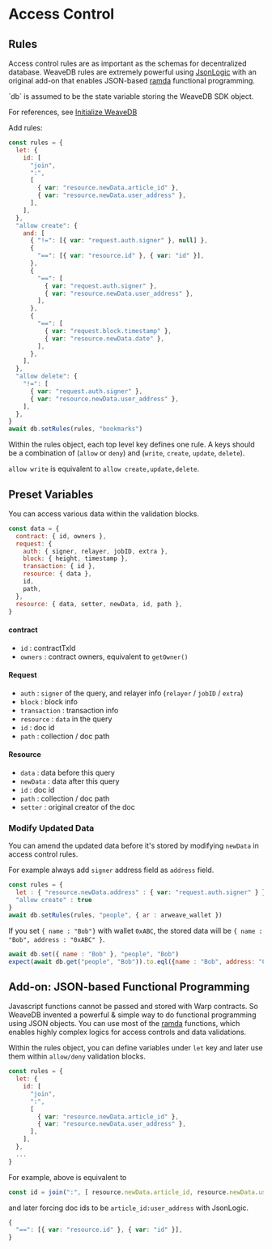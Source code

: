 
# Access Control

## Rules

Access control rules are as important as the schemas for decentralized database. WeaveDB rules are extremely powerful using [JsonLogic](https://jsonlogic.com/) with an original add-on that enables JSON-based [ramda](https://ramdajs.com/) functional programming.

<Callout type="info" emoji="💡">
`db` is assumed to be the state variable storing the WeaveDB SDK object.

For references, see [Initialize WeaveDB](/docs/get-started#initialize-weavedb)
</Callout>

Add rules:

```js
const rules = {
  let: {
    id: [
      "join",
      ":",
      [
        { var: "resource.newData.article_id" },
        { var: "resource.newData.user_address" },
      ],
    ],
  },
  "allow create": {
    and: [
      { "!=": [{ var: "request.auth.signer" }, null] },
      {
        "==": [{ var: "resource.id" }, { var: "id" }],
      },
      {
        "==": [
          { var: "request.auth.signer" },
          { var: "resource.newData.user_address" },
        ],
      },
      {
        "==": [
          { var: "request.block.timestamp" },
          { var: "resource.newData.date" },
        ],
      },
    ],
  },
  "allow delete": {
    "!=": [
      { var: "request.auth.signer" },
      { var: "resource.newData.user_address" },
    ],
  },
}
await db.setRules(rules, "bookmarks")
```
Within the rules object, each top level key defines one rule. A keys should be a combination of (`allow` or `deny`) and (`write`, `create`, `update`, `delete`).

`allow write` is equivalent to `allow create,update,delete`.

## Preset Variables

You can access various data within the validation blocks.

```js
const data = {
  contract: { id, owners },
  request: {
    auth: { signer, relayer, jobID, extra },
    block: { height, timestamp },
    transaction: { id },
    resource: { data },
    id,
    path,
  },
  resource: { data, setter, newData, id, path },
}
```

#### contract

- `id` : contractTxId
- `owners` : contract owners, equivalent to `getOwner()`

#### Request

- `auth` : `signer` of the query, and relayer info (`relayer` / `jobID` / `extra`)
- `block` : block info
- `transaction` : transaction info
- `resource` : `data` in the query
- `id` : doc id
- `path` : collection / doc path

#### Resource

- `data` : data before this query
- `newData` : data after this query
- `id` : doc id
- `path` : collection / doc path
- `setter` : original creator of the doc

### Modify Updated Data

You can amend the updated data before it's stored by modifying `newData` in access control rules.

For example always add `signer` address field as `address` field.

```js
const rules = {
  let : { "resource.newData.address" : { var: "request.auth.signer" } },
  "allow create" : true
}
await db.setRules(rules, "people", { ar : arweave_wallet })
```

If you set `{ name : "Bob"}` with wallet `0xABC`, the stored data will be `{ name : "Bob", address : "0xABC" }`.

```js
await db.set({ name : "Bob" }, "people", "Bob")
expect(await db.get("people", "Bob")).to.eql({name : "Bob", address: "0xABC" }) // true
```

## Add-on: JSON-based Functional Programming
Javascript functions cannot be passed and stored with Warp contracts. So WeaveDB invented a powerful & simple way to do functional programming using JSON objects. You can use most of the [ramda](https://ramdajs.com) functions, which enables highly complex logics for access controls and data validations.

Within the rules object, you can define variables under `let` key and later use them within `allow/deny` validation blocks.


```js
const rules = {
  let: {
    id: [
      "join",
      ":",
      [
        { var: "resource.newData.article_id" },
        { var: "resource.newData.user_address" },
      ],
    ],
  },
  ...
}
```
For example, above is equivalent to

```js
const id = join(":", [ resource.newData.article_id, resource.newData.user_address ])
```
and later forcing doc ids to be `article_id:user_address` with JsonLogic.

```js
{
  "==": [{ var: "resource.id" }, { var: "id" }],
}
```
